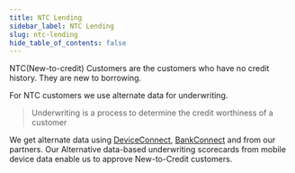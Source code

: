 ```yaml
---
title: NTC Lending
sidebar_label: NTC Lending
slug: ntc-lending
hide_table_of_contents: false
---
```



NTC(New-to-credit) Customers are the customers who have no credit history. They are new to borrowing.

For NTC customers we use alternate data for underwriting.

> Underwriting is a process to determine the credit worthiness of a customer

We get alternate data using [DeviceConnect](/product/products/device-connect), [BankConnect](/product/products/bank-connect) and from our partners.
Our Alternative data-based underwriting scorecards from mobile device data enable us to approve New-to-Credit customers.


